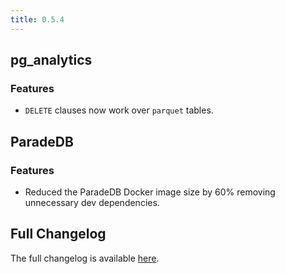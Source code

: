 ```yaml
---
title: 0.5.4
---
```


## pg_analytics

### Features

- `DELETE` clauses now work over `parquet` tables.

## ParadeDB

### Features

- Reduced the ParadeDB Docker image size by 60% removing unnecessary dev dependencies.

## Full Changelog

The full changelog is available [here](https://github.com/paradedb/paradedb/releases/tag/v0.5.4).

